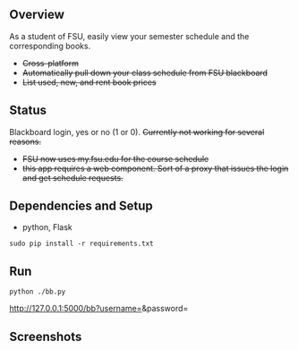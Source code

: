 == Overview ==

As a student of FSU, easily view your semester schedule and the corresponding books.

<strike>
* Cross-platform
* Automatically pull down your class schedule from FSU blackboard
* List used, new, and rent book prices
</strike>

== Status ==

Blackboard login, yes or no (1 or 0).
<strike>
Currently not working for several reasons.
* FSU now uses my.fsu.edu for the course schedule
* this app requires a web component. Sort of a proxy that issues the login and get schedule requests.
</strike>

== Dependencies and Setup ==

* python, Flask
<pre>sudo pip install -r requirements.txt</pre>

== Run ==

<pre>python ./bb.py</pre>
http://127.0.0.1:5000/bb?username=<bb_username>&password=<bb_password>

== Screenshots ==

<!--
<img src="screenshots/bills_login.png" />
<center>Login to campus.fsu.edu to pull down schedule</center>
<img src="screenshots/bills_class_books.png" />
<center>Required and optional books for classes the student is taking</center>
<img src="screenshots/bills_checkout.png" />
<center>Cart checkout</center>
-->
